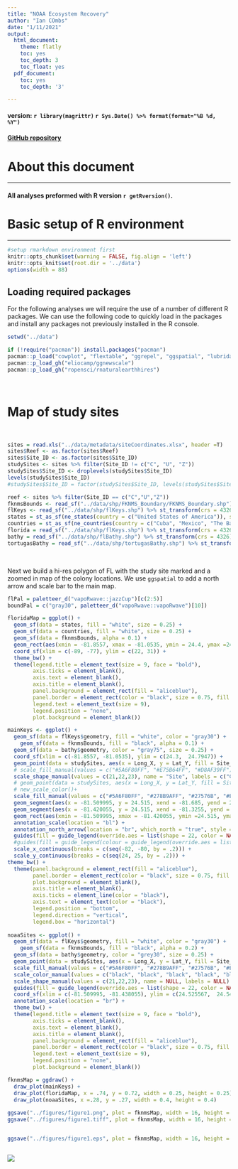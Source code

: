 ```yaml
---
title: "NOAA Ecosystem Recovery"
author: "Ian COmbs"
date: "1/11/2021"
output:
  html_document:
    theme: flatly
    toc: yes
    toc_depth: 3
    toc_float: yes
  pdf_document:
    toc: yes
    toc_depth: '3'

---
```



#### version: `r library(magrittr)` `r Sys.Date() %>% format(format="%B %d, %Y")`

#### [GitHub repository](https://github.com/icombs2017/photogrammetryNOAA.git){target="_blank"}

# About this document
***
#### All analyses preformed with R version `r getRversion()`.


# Basic setup of R environment
***

```r
#setup rmarkdown environment first
knitr::opts_chunk$set(warning = FALSE, fig.align = 'left')
knitr::opts_knit$set(root.dir = '../data')
options(width = 88)
```

## Loading required packages
For the following analyses we will require the use of a number of different R packages. We can use the following code to quickly load in the packages and install any packages not previously installed in the R console.

```r
setwd("../data")

if (!require("pacman")) install.packages("pacman")
pacman::p_load("cowplot", "flextable", "ggrepel", "ggspatial", "lubridate", "officer", "paletteer", "patchwork", "rgdal", "rnaturalearth", "sf", "tidyverse", "gdata", "rgeos")
pacman::p_load_gh("eliocamp/ggnewscale")
pacman::p_load_gh("ropensci/rnaturalearthhires")
```
<br>

# Map of study sites

<br>

```r
sites = read.xls("../data/metadata/siteCoordinates.xlsx", header =T)
sites$Reef <- as.factor(sites$Reef)
sites$Site_ID <- as.factor(sites$Site_ID)
studySites <- sites %>% filter(Site_ID != c("C", "U", "Z"))
studySites$Site_ID <- droplevels(studySites$Site_ID)
levels(studySites$Site_ID)
#studySites$Site_ID = factor(studySites$Site_ID, levels(studySites$Site_ID)[c(5, 6, 1, 2, 3, 4)])

reef <- sites %>% filter(Site_ID == c("C","U","Z"))
fknmsBounds <- read_sf("../data/shp/FKNMS_Boundary/FKNMS_Boundary.shp") %>% st_transform(crs = 4326)
flKeys <- read_sf("../data/shp/flKeys.shp") %>% st_transform(crs = 4326)
states = st_as_sf(ne_states(country = c("United States of America")), scale = "large")
countries = st_as_sf(ne_countries(country = c("Cuba", "Mexico", "The Bahamas"), scale = "large"))
florida = read_sf("../data/shp/flKeys.shp") %>% st_transform(crs = 4326)
bathy = read_sf("../data/shp/flBathy.shp") %>% st_transform(crs = 4326) %>% subset(subset = DATASET %in% c("fl_shelf", "fl_coast"))
tortugasBathy = read_sf("../data/shp/tortugasBathy.shp") %>% st_transform(crs = 4326)

```
<br>

Next we build a hi-res polygon of FL with the study site marked and a zoomed in map of the colony locations. We use `ggspatial` to add a north arrow and scale bar to the main map.
```r
flPal = paletteer_d("vapoRwave::jazzCup")[c(2:5)]
boundPal = c("gray30", paletteer_d("vapoRwave::vapoRwave")[10])

floridaMap = ggplot() +
  geom_sf(data = states, fill = "white", size = 0.25) +
  geom_sf(data = countries, fill = "white", size = 0.25) +
  geom_sf(data = fknmsBounds, alpha = 0.1) +
  geom_rect(aes(xmin = -81.8557, xmax = -81.0535, ymin = 24.4, ymax =24.8947), color = paletteer_d("vapoRwave::vapoRwave")[6], fill = NA, size = 1) +
  coord_sf(xlim = c(-89, -77), ylim = c(22, 31)) +
  theme_bw() +
  theme(legend.title = element_text(size = 9, face = "bold"),
        axis.ticks = element_blank(),
        axis.text = element_blank(),
        axis.title = element_blank(),
        panel.background = element_rect(fill = "aliceblue"),
        panel.border = element_rect(color = "black", size = 0.75, fill = NA),
        legend.text = element_text(size = 9),
        legend.position = "none",
        plot.background = element_blank())

mainKeys <- ggplot() +
  geom_sf(data = flKeys$geometry, fill = "white", color = "gray30") +
    geom_sf(data = fknmsBounds, fill = "black", alpha = 0.1) +
  geom_sf(data = bathy$geometry, color = "gray75", size = 0.25) +
  coord_sf(xlim = c(-81.8557, -81.0535), ylim = c(24.3,  24.7947)) +
  geom_point(data = studySites, aes(x = Long_X, y = Lat_Y, fill = Site_ID, shape = Reef, color = Site_ID), size = 2, alpha = 1, color = "black") +
  # scale_fill_manual(values = c("#5A6F80FF", "#E75B64FF", "#D8AF39FF"), name = NULL , labels = NULL) +
  scale_shape_manual(values = c(21,22,23), name = "Site", labels = c("C", "U", "Z")) +
  # geom_point(data = studySites, aes(x = Long_X, y = Lat_Y, fill = Site_ID, shape = Reef, color = Site_ID), size = 0, alpha = 1, color = "black") +
  # new_scale_color()+
  scale_fill_manual(values = c("#5A6F80FF", "#278B9AFF", "#27576B", "#E75B64FF", "#DE7862FF","#F09784", "#D8AF39FF", "#E8C4A2FF", "#BF650F"), name = "Site", labels = c("C1", "C2", "C3", "U1", "U2", "U3", "Z1", "Z2", "Z3")) +
  geom_segment(aes(x = -81.509995, y = 24.515, xend = -81.685, yend = 24.427), size = 0.25) +
  geom_segment(aes(x = -81.420055, y = 24.515, xend = -81.3255, yend = 24.427), size = 0.25) +
  geom_rect(aes(xmin = -81.509995, xmax = -81.420055, ymin =24.515, ymax =24.557089), color = paletteer_d("vapoRwave::vapoRwave")[6], fill = NA, size = 1) +
  annotation_scale(location = "bl") +
  annotation_north_arrow(location = "br", which_north = "true", style = north_arrow_minimal()) +
  guides(fill = guide_legend(override.aes = list(shape = 22, color = NA, size = 4), ncol = 2, order = 1), shape = guide_legend(override.aes = list(size = 3), order = 2), color = guide_legend(override.aes = list(fill = "black", alpha = 0.1), order = 3)) +
  #guides(fill = guide_legend(colour = guide_legend(override.aes = list(shape = NA))) +
  scale_x_continuous(breaks = c(seq(-82, -80, by = .2))) +
  scale_y_continuous(breaks = c(seq(24, 25, by = .2))) +
theme_bw() +
  theme(panel.background = element_rect(fill = "aliceblue"),
        panel.border = element_rect(color = "black", size = 0.75, fill = NA),
        plot.background = element_blank(),
        axis.title = element_blank(),
        axis.ticks = element_line(color = "black"),
        axis.text = element_text(color = "black"),
        legend.position = "bottom",
        legend.direction = "vertical",
        legend.box = "horizontal")
  
noaaSites <- ggplot() +
  geom_sf(data = flKeys$geometry, fill = "white", color = "gray30") +
    geom_sf(data = fknmsBounds, fill = "black", alpha = 0.2) +
  geom_sf(data = bathy$geometry, color = "grey30", size = 0.25) +
  geom_point(data = studySites, aes(x = Long_X, y = Lat_Y, fill = Site_ID, shape = Reef, color = Site_ID), size = 2, alpha = 1) +
  scale_fill_manual(values = c("#5A6F80FF", "#278B9AFF", "#27576B", "#E75B64FF", "#DE7862FF","#F09784", "#D8AF39FF", "#E8C4A2FF", "#BF650F"), name = "Site", labels = c("C1", "C2", "C3", "U1", "U2", "U3", "Z1", "Z2", "Z3")) +
  scale_color_manual(values = c("black", "black", "black", "black", "black", "black", "black","black","black"), name = NULL, label = NULL) +
  scale_shape_manual(values = c(21,22,23), name = NULL, labels = NULL) +
  guides(fill = guide_legend(override.aes = list(shape = 22, color = NA, size = 4), ncol = 2, order = 1), shape = guide_legend(override.aes = list(size = 3), order = 2), color = guide_legend(override.aes = list(fill = "black", alpha = 0.1), order = 3)) +
  coord_sf(xlim = c(-81.509995, -81.438055), ylim = c(24.525567,  24.545)) +
  annotation_scale(location = "br") +
  theme_bw() +
  theme(legend.title = element_text(size = 9, face = "bold"),
        axis.ticks = element_blank(),
        axis.text = element_blank(),
        axis.title = element_blank(),
        panel.background = element_rect(fill = "aliceblue"),
        panel.border = element_rect(color = "black", size = 0.75, fill = NA),
        legend.text = element_text(size = 9),
        legend.position = "none",
        plot.background = element_blank())

fknmsMap = ggdraw() +
  draw_plot(mainKeys) +
  draw_plot(floridaMap, x = .74, y = 0.72, width = 0.25, height = 0.25) +
  draw_plot(noaaSites, x =.28, y = .27, width = 0.4, height = 0.4)
  
ggsave("../figures/figure1.png", plot = fknmsMap, width = 16, height = 16, units = "cm", dpi = 600)
ggsave("../figures/figure1.tiff", plot = fknmsMap, width = 16, height = 16, units = "cm", dpi = 600)


ggsave("../figures/figure1.eps", plot = fknmsMap, width = 16, height = 16, units = "cm", dpi = 600)



```
![](../figures/figure1.png)
<br>

